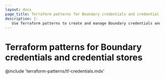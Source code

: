 ```yaml
---
layout: docs
page_title: Terraform patterns for Boundary credentials and credential stores
description: |-
   Use Terraform patterns to create and manage Boundary credentials and credential stores. Learn how to create static or Vault credential stores, add credentials.
---
```


# Terraform patterns for Boundary credentials and credential stores

@include 'terraform-patterns/tf-credentials.mdx'